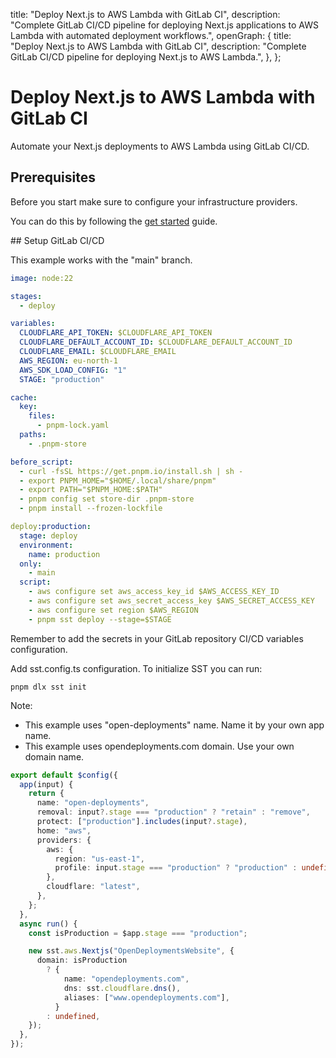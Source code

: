 
  title: "Deploy Next.js to AWS Lambda with GitLab CI",
  description:
    "Complete GitLab CI/CD pipeline for deploying Next.js applications to AWS Lambda with automated deployment workflows.",
  openGraph: {
    title: "Deploy Next.js to AWS Lambda with GitLab CI",
    description:
      "Complete GitLab CI/CD pipeline for deploying Next.js to AWS Lambda.",
  },
};

# Deploy Next.js to AWS Lambda with GitLab CI

Automate your Next.js deployments to AWS Lambda using GitLab CI/CD.

## Prerequisites

Before you start make sure to configure your infrastructure providers.

You can do this by following the [get started](/get-started) guide.

<Steps>
## Setup GitLab CI/CD

This example works with the "main" branch.

```yaml copy filename=".gitlab-ci.yml"
image: node:22

stages:
  - deploy

variables:
  CLOUDFLARE_API_TOKEN: $CLOUDFLARE_API_TOKEN
  CLOUDFLARE_DEFAULT_ACCOUNT_ID: $CLOUDFLARE_DEFAULT_ACCOUNT_ID
  CLOUDFLARE_EMAIL: $CLOUDFLARE_EMAIL
  AWS_REGION: eu-north-1
  AWS_SDK_LOAD_CONFIG: "1"
  STAGE: "production"

cache:
  key:
    files:
      - pnpm-lock.yaml
  paths:
    - .pnpm-store

before_script:
  - curl -fsSL https://get.pnpm.io/install.sh | sh -
  - export PNPM_HOME="$HOME/.local/share/pnpm"
  - export PATH="$PNPM_HOME:$PATH"
  - pnpm config set store-dir .pnpm-store
  - pnpm install --frozen-lockfile

deploy:production:
  stage: deploy
  environment:
    name: production
  only:
    - main
  script:
    - aws configure set aws_access_key_id $AWS_ACCESS_KEY_ID
    - aws configure set aws_secret_access_key $AWS_SECRET_ACCESS_KEY
    - aws configure set region $AWS_REGION
    - pnpm sst deploy --stage=$STAGE
```

<Callout type="info">
  Remember to add the secrets in your GitLab repository CI/CD variables
  configuration.
</Callout>

Add sst.config.ts configuration. To initialize SST you can run:

`pnpm dlx sst init`

Note:

- This example uses "open-deployments" name. Name it by your own app name.
- This example uses opendeployments.com domain. Use your own domain name.

```ts copy filename="sst.config.ts"
export default $config({
  app(input) {
    return {
      name: "open-deployments",
      removal: input?.stage === "production" ? "retain" : "remove",
      protect: ["production"].includes(input?.stage),
      home: "aws",
      providers: {
        aws: {
          region: "us-east-1",
          profile: input.stage === "production" ? "production" : undefined,
        },
        cloudflare: "latest",
      },
    };
  },
  async run() {
    const isProduction = $app.stage === "production";

    new sst.aws.Nextjs("OpenDeploymentsWebsite", {
      domain: isProduction
        ? {
            name: "opendeployments.com",
            dns: sst.cloudflare.dns(),
            aliases: ["www.opendeployments.com"],
          }
        : undefined,
    });
  },
});
```

</Steps>
